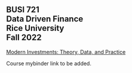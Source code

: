 ## BUSI 721<br>Data Driven Finance<br>Rice University<br>Fall 2022

[Modern Investments: Theory, Data, and Practice](https://mi.bbcx-investments.com/index.html)

Course mybinder link to be added.

